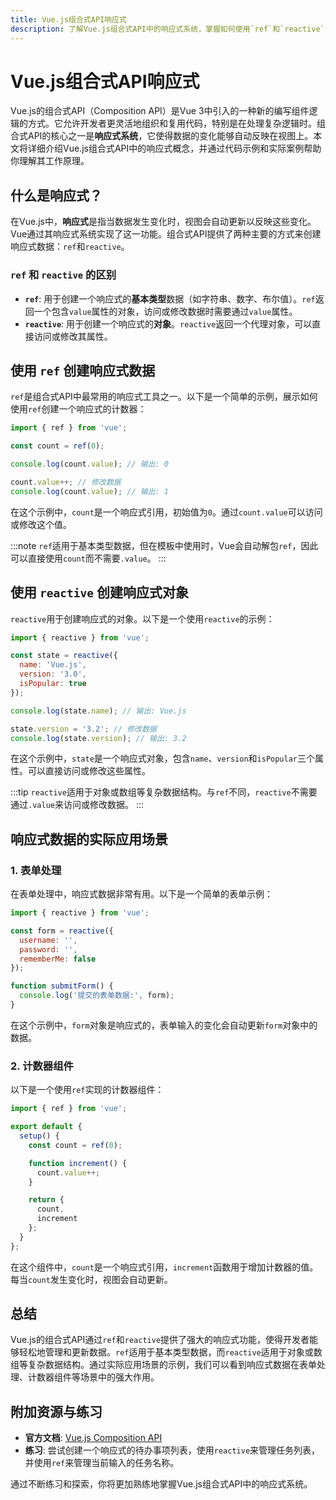 ```yaml
---
title: Vue.js组合式API响应式
description: 了解Vue.js组合式API中的响应式系统，掌握如何使用`ref`和`reactive`创建响应式数据，并探索其在实际应用中的使用场景。
---
```


# Vue.js组合式API响应式

Vue.js的组合式API（Composition API）是Vue 3中引入的一种新的编写组件逻辑的方式。它允许开发者更灵活地组织和复用代码，特别是在处理复杂逻辑时。组合式API的核心之一是**响应式系统**，它使得数据的变化能够自动反映在视图上。本文将详细介绍Vue.js组合式API中的响应式概念，并通过代码示例和实际案例帮助你理解其工作原理。

## 什么是响应式？

在Vue.js中，**响应式**是指当数据发生变化时，视图会自动更新以反映这些变化。Vue通过其响应式系统实现了这一功能。组合式API提供了两种主要的方式来创建响应式数据：`ref`和`reactive`。

### `ref` 和 `reactive` 的区别

- **`ref`**: 用于创建一个响应式的**基本类型**数据（如字符串、数字、布尔值）。`ref`返回一个包含`value`属性的对象，访问或修改数据时需要通过`value`属性。
- **`reactive`**: 用于创建一个响应式的**对象**。`reactive`返回一个代理对象，可以直接访问或修改其属性。

## 使用 `ref` 创建响应式数据

`ref`是组合式API中最常用的响应式工具之一。以下是一个简单的示例，展示如何使用`ref`创建一个响应式的计数器：

```javascript
import { ref } from 'vue';

const count = ref(0);

console.log(count.value); // 输出: 0

count.value++; // 修改数据
console.log(count.value); // 输出: 1
```

在这个示例中，`count`是一个响应式引用，初始值为`0`。通过`count.value`可以访问或修改这个值。

:::note
`ref`适用于基本类型数据，但在模板中使用时，Vue会自动解包`ref`，因此可以直接使用`count`而不需要`.value`。
:::

## 使用 `reactive` 创建响应式对象

`reactive`用于创建响应式的对象。以下是一个使用`reactive`的示例：

```javascript
import { reactive } from 'vue';

const state = reactive({
  name: 'Vue.js',
  version: '3.0',
  isPopular: true
});

console.log(state.name); // 输出: Vue.js

state.version = '3.2'; // 修改数据
console.log(state.version); // 输出: 3.2
```

在这个示例中，`state`是一个响应式对象，包含`name`、`version`和`isPopular`三个属性。可以直接访问或修改这些属性。

:::tip
`reactive`适用于对象或数组等复杂数据结构。与`ref`不同，`reactive`不需要通过`.value`来访问或修改数据。
:::

## 响应式数据的实际应用场景

### 1. 表单处理

在表单处理中，响应式数据非常有用。以下是一个简单的表单示例：

```javascript
import { reactive } from 'vue';

const form = reactive({
  username: '',
  password: '',
  rememberMe: false
});

function submitForm() {
  console.log('提交的表单数据:', form);
}
```

在这个示例中，`form`对象是响应式的，表单输入的变化会自动更新`form`对象中的数据。

### 2. 计数器组件

以下是一个使用`ref`实现的计数器组件：

```javascript
import { ref } from 'vue';

export default {
  setup() {
    const count = ref(0);

    function increment() {
      count.value++;
    }

    return {
      count,
      increment
    };
  }
};
```

在这个组件中，`count`是一个响应式引用，`increment`函数用于增加计数器的值。每当`count`发生变化时，视图会自动更新。

## 总结

Vue.js的组合式API通过`ref`和`reactive`提供了强大的响应式功能，使得开发者能够轻松地管理和更新数据。`ref`适用于基本类型数据，而`reactive`适用于对象或数组等复杂数据结构。通过实际应用场景的示例，我们可以看到响应式数据在表单处理、计数器组件等场景中的强大作用。

## 附加资源与练习

- **官方文档**: [Vue.js Composition API](https://v3.vuejs.org/guide/composition-api-introduction.html)
- **练习**: 尝试创建一个响应式的待办事项列表，使用`reactive`来管理任务列表，并使用`ref`来管理当前输入的任务名称。

通过不断练习和探索，你将更加熟练地掌握Vue.js组合式API中的响应式系统。